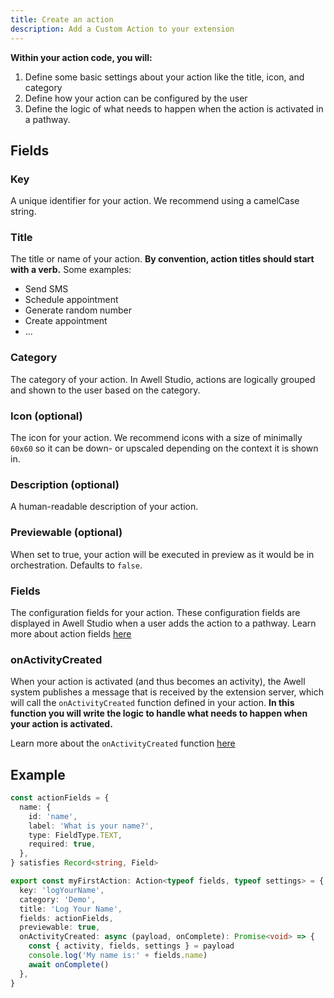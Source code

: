 ```yaml
---
title: Create an action
description: Add a Custom Action to your extension
---
```


**Within your action code, you will:**

1. Define some basic settings about your action like the title, icon, and category
2. Define how your action can be configured by the user
3. Define the logic of what needs to happen when the action is activated in a pathway.

## Fields

### Key

A unique identifier for your action. We recommend using a camelCase string.

### Title

The title or name of your action. **By convention, action titles should start with a verb.** Some examples:

- Send SMS
- Schedule appointment
- Generate random number
- Create appointment
- ...

### Category

The category of your action. In Awell Studio, actions are logically grouped and shown to the user based on the category.

### Icon (optional)

The icon for your action. We recommend icons with a size of minimally `60x60` so it can be down- or upscaled depending on the context it is shown in.

### Description (optional)

A human-readable description of your action.

### Previewable (optional)

When set to true, your action will be executed in preview as it would be in orchestration. Defaults to `false`.

### Fields

The configuration fields for your action. These configuration fields are displayed in Awell Studio when a user adds the action to a pathway. Learn more about action fields [here](/awell-extensions/docs/custom-actions/development/action-fields)

### onActivityCreated

When your action is activated (and thus becomes an activity), the Awell system publishes a message that is received by the extension server, which will call the `onActivityCreated` function defined in your action. **In this function you will write the logic to handle what needs to happen when your action is activated.**

Learn more about the `onActivityCreated` function [here](/awell-extensions/docs/custom-actions/development/on-activity-created)

## Example

```typescript
const actionFields = {
  name: {
    id: 'name',
    label: 'What is your name?',
    type: FieldType.TEXT,
    required: true,
  },
} satisfies Record<string, Field>

export const myFirstAction: Action<typeof fields, typeof settings> = {
  key: 'logYourName',
  category: 'Demo',
  title: 'Log Your Name',
  fields: actionFields,
  previewable: true,
  onActivityCreated: async (payload, onComplete): Promise<void> => {
    const { activity, fields, settings } = payload
    console.log('My name is:' + fields.name)
    await onComplete()
  },
}
```

